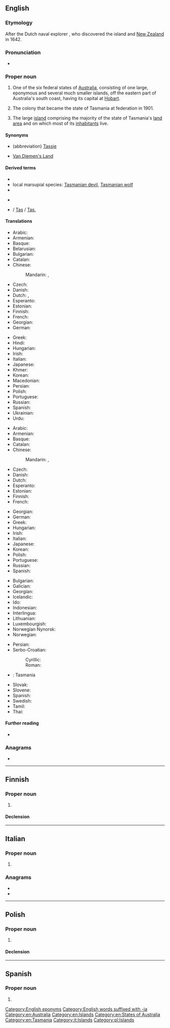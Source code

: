 {{also|Tasmanía|Tasmánia|Tasmània|Tasmânia}}
==English==

===Etymology===
After the Dutch naval explorer {{w|Abel Tasman}}, who discovered the island and [[New Zealand]] in 1642.

===Pronunciation===
* {{rhymes|eɪniə|lang=en}}

===Proper noun===
{{en-proper noun}}

# One of the six federal states of [[Australia]], consisting of one large, eponymous and several much smaller islands, off the eastern part of Australia's south coast, having its capital at [[Hobart]].
# {{lb|en|historical}} The colony that became the state of Tasmania at federation in 1901.
# The large [[island]] comprising the majority of the state of Tasmania's [[land]] [[area]] and on which most of its [[inhabitant]]s live.

====Synonyms====
* (abbreviation) [[Tassie]] {{qualifier|colloquial}}
* {{qualifier|historical}} [[Van Diemen's Land]]

====Derived terms====
* {{l|en|Tasmanian}}
* local marsupial species: [[Tasmanian devil]], [[Tasmanian wolf]]
* {{l|en|Tasmanian cider tree}}
* {{l|en|Taswegian}} {{qualifier|colloquial}}
* {{l|en|TAS}} / [[Tas]] / [[Tas.]] {{qualifier|abbreviation}}

====Translations====
{{trans-top|Australian state}}
* Arabic: {{t|ar|تَاسْمَانِيَا|f|tr=tasmāniyā}}
* Armenian: {{t|hy|Տասմանիա}}
* Basque: {{t|eu|Tasmania}}
* Belarusian: {{t|be|Тасманія|f|tr=Tasmánija|sc=Cyrl}}
* Bulgarian: {{t|bg|Тасмания|f|tr=Tasmánija|sc=Cyrl}}
* Catalan: {{t|ca|Tasmània|f}}
* Chinese:
*: Mandarin: {{t+|cmn|塔斯馬尼亞|sc=Hani}}, {{t+|cmn|塔斯马尼亚|tr=Tǎsīmǎníyà|sc=Hani}}
* Czech: {{t|cs|Tasmánie|f}}
* Danish: {{t|da|Tasmanien}}
* Dutch: {{t+|nl|Tasmanië}}, {{t|nl|Tasmania}}
* Esperanto: {{t|eo|Tasmanio}}
* Estonian: {{t|et|Tasmaania}}
* Finnish: {{t+|fi|Tasmania}}
* French: {{t+|fr|Tasmanie}}
* Georgian: {{t|ka|ტასმანია}}
* German: {{t+|de|Tasmanien|n}}
{{trans-mid}}
* Greek: {{t+|el|Τασμανία|f}}
* Hindi: {{t|hi|तस्मानिया|m|tr=tasmāniyā|sc=Deva}}
* Hungarian: {{t+|hu|Tasmania}}
* Irish: {{t|ga|Tasmáin|f|alt=an Tasmáin}}
* Italian: {{t+|it|Tasmania}}
* Japanese: {{t|ja|タスマニア|tr=Tasumania}}
* Khmer: {{t|km|តាស្មានី|sc=Khmr|tr=taasmienii}}
* Korean: {{t|ko|태즈메이니아|tr=Taejeumeinia|sc=Kore}}
* Macedonian: {{t|mk|Тасманија|f|tr=Tasmánija}}
* Persian: {{t|fa|تاسمانی|tr=Tâsmâni|sc=fa-Arab}}
* Polish: {{t+|pl|Tasmania|f}}
* Portuguese: {{t|pt|Tasmânia|f}}
* Russian: {{t+|ru|Тасма́ния|f}}
* Spanish: {{t|es|Tasmania}}
* Ukrainian: {{t|uk|Тасманія|f|tr=Tasmánija|sc=Cyrl}}
* Urdu: {{t|ur|تسمانیا|m|tr=tasmāniyā|sc=ur-Arab}}
{{trans-bottom}}

{{trans-top|island comprising majority of state}}
* Arabic: {{t|ar|تَاسْمَانِيَا|f|tr=tasmāniyā}}
* Armenian: {{t|hy|Տասմանիա}}
* Basque: {{t|eu|Tasmania}}
* Catalan: {{t|ca|Tasmània|f}}
* Chinese:
*: Mandarin: {{t+|cmn|塔斯馬尼亞|alt=塔斯馬尼亞（島）|sc=Hani}}, {{t+|cmn|塔斯马尼亚|alt=塔斯馬尼亞（岛）|tr=Tǎsīmǎníyà [dǎo]|sc=Hani}}
* Czech: {{t|cs|Tasmánie|f}}
* Danish: {{t|da|Tasmanien}}
* Dutch: {{t+|nl|Tasmanië}}
* Esperanto: {{t|eo|Tasmanio}}
* Estonian: {{t|et|Tasmaania}}
* Finnish: {{t+|fi|Tasmania}}
* French: {{t+|fr|Tasmanie}}
{{trans-mid}}
* Georgian: {{t|ka|ტასმანია}}
* German: {{t+|de|Tasmanien|n}}
* Greek: {{t+|el|Τασμανία|f}}
* Hungarian: {{t+|hu|Tasmania}}
* Irish: {{t|ga|Tasmáin|f|alt=an Tasmáin}}
* Italian: {{t+|it|Tasmania}}
* Japanese: {{t|ja|タスマニア|tr=Tasumania}}
* Korean: {{t|ko|태즈메이니아|tr=Taejeumeinia|sc=Kore}}
* Polish: {{t+|pl|Tasmania|f}}
* Portuguese: {{t|pt|Tasmânia|f}}
* Russian: {{t+|ru|Тасма́ния|f}}
* Spanish: {{t|es|Tasmania}}
{{trans-bottom}}

{{checktrans-top}}
* Bulgarian: {{t-check|bg|Тасмания}}
* Galician: {{t+check|gl|Tasmania}}
* Georgian: {{t-check|ka|ტასმანია}}
* Icelandic: {{t-check|is|Tasmanía}}
* Ido: {{t+check|io|Tasmania}}
* Indonesian: {{t-check|id|Tasmania}}
* Interlingua: {{t-check|ia|Tasmania}}
* Lithuanian: {{t-check|lt|Tasmanija}}
* Luxembourgish: {{t-check|lb|Tasmanien}}
* Norwegian Nynorsk: {{t-check|nn|Tasmania}}
* Norwegian: {{t+check|no|Tasmania}}
{{trans-mid}}
* Persian: {{t-check|fa|تاسمانی|sc=fa-Arab}}
* Serbo-Croatian:
*: Cyrillic: {{t-check|sh|Тасманија|f|sc=Cyrl}}
*: Roman: {{t+check|sh|Tasmanija|f}}
* {{ttbc|scn}}: Tasmania
* Slovak: {{t-check|sk|Tasmánia}}
* Slovene: {{t-check|sl|Tasmanija}}
* Spanish: {{t-check|es|Tasmania}}
* Swedish: {{t+check|sv|Tasmanien}}
* Tamil: {{t-check|ta|தாஸ்மானியா|sc=Taml}}
* Thai: {{t-check|th|รัฐแทสเมเนีย|sc=Thai}}
{{trans-bottom}}

====Further reading====
* {{pedialite}}

===Anagrams===
* {{anagrams|en|amanitas}}

[[Category:English eponyms]]
[[Category:English words suffixed with -ia]]
[[Category:en:Australia]]
[[Category:en:Islands]]
[[Category:en:States of Australia]]
[[Category:en:Tasmania]]

----

==Finnish==

===Proper noun===
{{fi-proper noun}}

# {{l|en|Tasmania}}

====Declension====
{{fi-decl-kulkija|n=sg|Tasmani|a}}

----

==Italian==

===Proper noun===
{{it-proper noun|g=f}}

# {{l|en|Tasmania}}

===Anagrams===
* {{l|it|ansimata}}
* {{l|it|smaniata}}

[[Category:it:Islands]]

----

==Polish==
{{wikipedia|lang=pl}}

===Proper noun===
{{head|pl|proper noun|g=f}}

# {{l|en|Tasmania}}

====Declension====
{{pl-decl-noun-sing|Tasmania|Tasmanii|Tasmanii|Tasmanię|Tasmanią|Tasmanii|Tasmanio}}

[[Category:pl:Islands]]

----

==Spanish==

===Proper noun===
{{es-proper noun}}

# {{place|es|state|c/en:Australia|t1=Tasmania}}